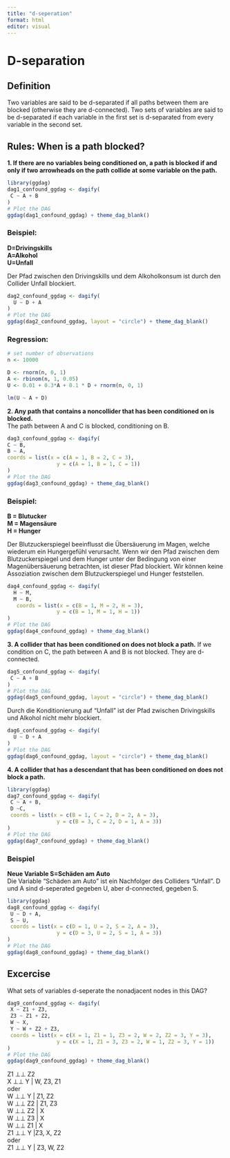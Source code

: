 ```yaml
---
title: "d-seperation"
format: html
editor: visual
---
```


# D-separation

## Definition

Two variables are said to be d-separated if all paths between them are blocked (otherwise they are d-connected). Two sets of variables are said to be d-separated if each variable in the first set is d-separated from every variable in the second set.

## Rules: When is a path blocked?

**1. If there are no variables being conditioned on, a path is blocked if and only if two arrowheads on the path collide at some variable on the path.**

```r
library(ggdag)
dag1_confound_ggdag <- dagify(
 C ~ A + B
)
# Plot the DAG
ggdag(dag1_confound_ggdag) + theme_dag_blank()
```

### Beispiel:

**D=Drivingskills**\
**A=Alkohol**\
**U=Unfall**

Der Pfad zwischen den Drivingskills und dem Alkoholkonsum ist durch den Collider Unfall blockiert.

```r
dag2_confound_ggdag <- dagify(
  U ~ D + A
)
# Plot the DAG
ggdag(dag2_confound_ggdag, layout = "circle") + theme_dag_blank()
```

### Regression:

```r
# set number of observations
n <- 10000

D <- rnorm(n, 0, 1)
A <- rbinom(n, 1, 0.05)
U <- 0.01 + 0.3*A + 0.1 * D + rnorm(n, 0, 1)

lm(U ~ A + D)
```

**2. Any path that contains a noncollider that has been conditioned on is blocked.**\
The path between A and C is blocked, conditioning on B.

```r
dag3_confound_ggdag <- dagify(
C ~ B,
B ~ A,
coords = list(x = c(A = 1, B = 2, C = 3),
                y = c(A = 1, B = 1, C = 1))
)
# Plot the DAG
ggdag(dag3_confound_ggdag) + theme_dag_blank()
```

### Beispiel:

**B = Blutucker**\
**M = Magensäure**\
**H = Hunger**

Der Blutzuckerspiegel beeinflusst die Übersäuerung im Magen, welche wiederum ein Hungergefühl verursacht. Wenn wir den Pfad zwischen dem Blutzuckerspiegel und dem Hunger unter der Bedingung von einer Magenübersäuerung betrachten, ist dieser Pfad blockiert. Wir können keine Assoziation zwischen dem Blutzuckerspiegel und Hunger feststellen.

```r
dag4_confound_ggdag <- dagify(
  H ~ M,
  M ~ B,
   coords = list(x = c(B = 1, M = 2, H = 3),
                y = c(B = 1, M = 1, H = 1))
)
# Plot the DAG
ggdag(dag4_confound_ggdag) + theme_dag_blank()
```

**3. A collider that has been conditioned on does not block a path.**
If we condition on C, the path between A and B is not blocked. They are d-connected.

```r
dag5_confound_ggdag <- dagify(
 C ~ A + B
)
# Plot the DAG
ggdag(dag5_confound_ggdag, layout = "circle") + theme_dag_blank()
```

Durch die Konditionierung auf "Unfall" ist der Pfad zwischen Drivingskills und Alkohol nicht mehr blockiert.

```r
dag6_confound_ggdag <- dagify(
  U ~ D + A
)
# Plot the DAG
ggdag(dag6_confound_ggdag, layout = "circle") + theme_dag_blank()

```

**4. A collider that has a descendant that has been conditioned on does not block a path.**

```r
library(ggdag)
dag7_confound_ggdag <- dagify(
 C ~ A + B,
 D ~C,
 coords = list(x = c(B = 1, C = 2, D = 2, A = 3),
                y = c(B = 3, C = 2, D = 1, A = 3))
)
# Plot the DAG
ggdag(dag7_confound_ggdag) + theme_dag_blank()
```

### Beispiel

**Neue Variable S=Schäden am Auto**  
Die Variable "Schäden am Auto" ist ein Nachfolger des Colliders "Unfall". D und A sind d-seperated gegeben U, aber d-connected, gegeben S.

```r
library(ggdag)
dag8_confound_ggdag <- dagify(
 U ~ D + A,
 S ~ U,
 coords = list(x = c(D = 1, U = 2, S = 2, A = 3),
                y = c(D = 3, U = 2, S = 1, A = 3))
)
# Plot the DAG
ggdag(dag8_confound_ggdag) + theme_dag_blank()
```

## Excercise

What sets of variables d-seperate the nonadjacent nodes in this DAG?

```r
dag9_confound_ggdag <- dagify(
 X ~ Z1 + Z3,
 Z3 ~ Z1 + Z2,
 W ~ X,
 Y ~ W + Z2 + Z3,
 coords = list(x = c(X = 1, Z1 = 1, Z3 = 2, W = 2, Z2 = 3, Y = 3),
                y = c(X = 1, Z1 = 3, Z3 = 2, W = 1, Z2 = 3, Y = 1))
)
# Plot the DAG
ggdag(dag9_confound_ggdag) + theme_dag_blank()
```

Z1 ⊥⊥ Z2\
X ⊥⊥ Y \| W, Z3, Z1\
oder\
W ⊥⊥ Y \| Z1, Z2\
W ⊥⊥ Z2 \| Z1, Z3\
W ⊥⊥ Z2 \| X\
W ⊥⊥ Z3 \| X\
W ⊥⊥ Z1 \| X\
Z1 ⊥⊥ Y \|Z3, X, Z2\
oder\
Z1 ⊥⊥ Y \| Z3, W, Z2
